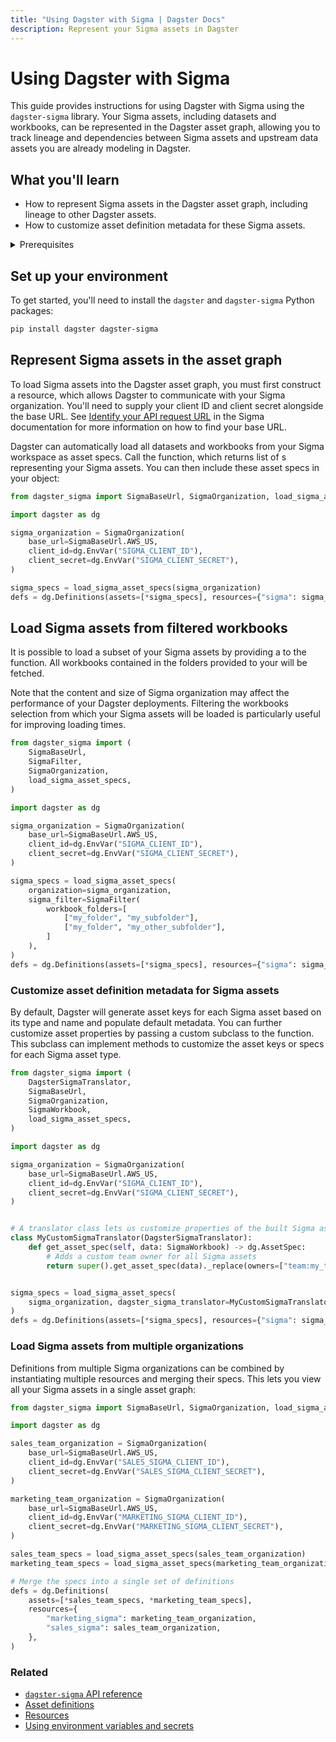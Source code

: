 ```yaml
---
title: "Using Dagster with Sigma | Dagster Docs"
description: Represent your Sigma assets in Dagster
---
```


# Using Dagster with Sigma

<ExperimentalCallout />

This guide provides instructions for using Dagster with Sigma using the `dagster-sigma` library. Your Sigma assets, including datasets and workbooks, can be represented in the Dagster asset graph, allowing you to track lineage and dependencies between Sigma assets and upstream data assets you are already modeling in Dagster.

## What you'll learn

- How to represent Sigma assets in the Dagster asset graph, including lineage to other Dagster assets.
- How to customize asset definition metadata for these Sigma assets.

<details>
  <summary>Prerequisites</summary>

- The `dagster-sigma` library installed in your environment
- Familiarity with asset definitions and the Dagster asset graph
- Familiarity with Dagster resources
- Familiarity with Sigma concepts, like datasets and workbooks
- A Sigma organization
- A Sigma client ID and client secret. For more information, see [Generate API client credentials](https://help.sigmacomputing.com/reference/generate-client-credentials#generate-api-client-credentials) in the Sigma documentation.

</details>

## Set up your environment

To get started, you'll need to install the `dagster` and `dagster-sigma` Python packages:

```bash
pip install dagster dagster-sigma
```

## Represent Sigma assets in the asset graph

To load Sigma assets into the Dagster asset graph, you must first construct a <PyObject module="dagster_sigma" object="SigmaOrganization" /> resource, which allows Dagster to communicate with your Sigma organization. You'll need to supply your client ID and client secret alongside the base URL. See [Identify your API request URL](https://help.sigmacomputing.com/reference/get-started-sigma-api#identify-your-api-request-url) in the Sigma documentation for more information on how to find your base URL.

Dagster can automatically load all datasets and workbooks from your Sigma workspace as asset specs. Call the <PyObject module="dagster_sigma" method="load_sigma_asset_specs" /> function, which returns list of <PyObject object="AssetSpec" />s representing your Sigma assets. You can then include these asset specs in your <PyObject object="Definitions" /> object:

```python file=/integrations/sigma/representing-sigma-assets.py
from dagster_sigma import SigmaBaseUrl, SigmaOrganization, load_sigma_asset_specs

import dagster as dg

sigma_organization = SigmaOrganization(
    base_url=SigmaBaseUrl.AWS_US,
    client_id=dg.EnvVar("SIGMA_CLIENT_ID"),
    client_secret=dg.EnvVar("SIGMA_CLIENT_SECRET"),
)

sigma_specs = load_sigma_asset_specs(sigma_organization)
defs = dg.Definitions(assets=[*sigma_specs], resources={"sigma": sigma_organization})
```

## Load Sigma assets from filtered workbooks

It is possible to load a subset of your Sigma assets by providing a <PyObject module="dagster_sigma" method="SigmaFilter" /> to the <PyObject module="dagster_sigma" method="load_sigma_asset_specs" /> function. All workbooks contained in the folders provided to your <PyObject module="dagster_sigma" method="SigmaFilter" /> will be fetched.

Note that the content and size of Sigma organization may affect the performance of your Dagster deployments. Filtering the workbooks selection from which your Sigma assets will be loaded is particularly useful for improving loading times.

```python file=/integrations/sigma/filtering-sigma-assets.py
from dagster_sigma import (
    SigmaBaseUrl,
    SigmaFilter,
    SigmaOrganization,
    load_sigma_asset_specs,
)

import dagster as dg

sigma_organization = SigmaOrganization(
    base_url=SigmaBaseUrl.AWS_US,
    client_id=dg.EnvVar("SIGMA_CLIENT_ID"),
    client_secret=dg.EnvVar("SIGMA_CLIENT_SECRET"),
)

sigma_specs = load_sigma_asset_specs(
    organization=sigma_organization,
    sigma_filter=SigmaFilter(
        workbook_folders=[
            ["my_folder", "my_subfolder"],
            ["my_folder", "my_other_subfolder"],
        ]
    ),
)
defs = dg.Definitions(assets=[*sigma_specs], resources={"sigma": sigma_organization})
```

### Customize asset definition metadata for Sigma assets

By default, Dagster will generate asset keys for each Sigma asset based on its type and name and populate default metadata. You can further customize asset properties by passing a custom <PyObject module="dagster_sigma" object="DagsterSigmaTranslator" /> subclass to the <PyObject module="dagster_sigma" method="load_sigma_asset_specs" /> function. This subclass can implement methods to customize the asset keys or specs for each Sigma asset type.

```python file=/integrations/sigma/customize-sigma-asset-defs.py
from dagster_sigma import (
    DagsterSigmaTranslator,
    SigmaBaseUrl,
    SigmaOrganization,
    SigmaWorkbook,
    load_sigma_asset_specs,
)

import dagster as dg

sigma_organization = SigmaOrganization(
    base_url=SigmaBaseUrl.AWS_US,
    client_id=dg.EnvVar("SIGMA_CLIENT_ID"),
    client_secret=dg.EnvVar("SIGMA_CLIENT_SECRET"),
)


# A translator class lets us customize properties of the built Sigma assets, such as the owners or asset key
class MyCustomSigmaTranslator(DagsterSigmaTranslator):
    def get_asset_spec(self, data: SigmaWorkbook) -> dg.AssetSpec:
        # Adds a custom team owner for all Sigma assets
        return super().get_asset_spec(data)._replace(owners=["team:my_team"])


sigma_specs = load_sigma_asset_specs(
    sigma_organization, dagster_sigma_translator=MyCustomSigmaTranslator
)
defs = dg.Definitions(assets=[*sigma_specs], resources={"sigma": sigma_organization})
```

### Load Sigma assets from multiple organizations

Definitions from multiple Sigma organizations can be combined by instantiating multiple <PyObject module="dagster_sigma" object="SigmaOrganization" /> resources and merging their specs. This lets you view all your Sigma assets in a single asset graph:

```python file=/integrations/sigma/multiple-sigma-organizations.py
from dagster_sigma import SigmaBaseUrl, SigmaOrganization, load_sigma_asset_specs

import dagster as dg

sales_team_organization = SigmaOrganization(
    base_url=SigmaBaseUrl.AWS_US,
    client_id=dg.EnvVar("SALES_SIGMA_CLIENT_ID"),
    client_secret=dg.EnvVar("SALES_SIGMA_CLIENT_SECRET"),
)

marketing_team_organization = SigmaOrganization(
    base_url=SigmaBaseUrl.AWS_US,
    client_id=dg.EnvVar("MARKETING_SIGMA_CLIENT_ID"),
    client_secret=dg.EnvVar("MARKETING_SIGMA_CLIENT_SECRET"),
)

sales_team_specs = load_sigma_asset_specs(sales_team_organization)
marketing_team_specs = load_sigma_asset_specs(marketing_team_organization)

# Merge the specs into a single set of definitions
defs = dg.Definitions(
    assets=[*sales_team_specs, *marketing_team_specs],
    resources={
        "marketing_sigma": marketing_team_organization,
        "sales_sigma": sales_team_organization,
    },
)
```

### Related

- [`dagster-sigma` API reference](/\_apidocs/libraries/dagster-sigma)
- [Asset definitions](/concepts/assets/software-defined-assets)
- [Resources](/concepts/resources)
- [Using environment variables and secrets](/guides/dagster/using-environment-variables-and-secrets)
